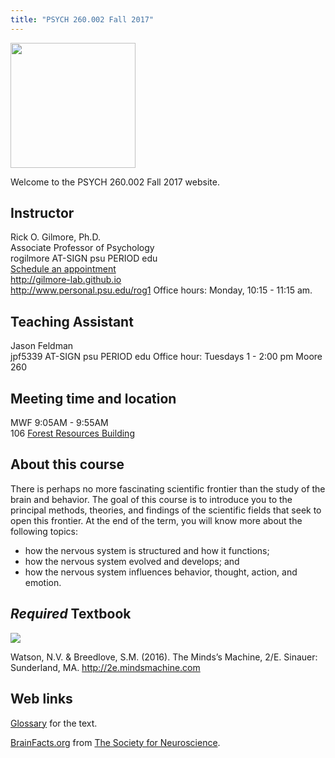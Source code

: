 ```yaml
---
title: "PSYCH 260.002 Fall 2017"
---
```


<img src ="http://www.wayofcats.com/blog/wp-content/uploads/2010/08/catbrainmap.gif" height=200px>

Welcome to the PSYCH 260.002 Fall 2017 website.

## Instructor

Rick O. Gilmore, Ph.D.</br>
Associate Professor of Psychology</br>
rogilmore AT-SIGN psu PERIOD edu</br>
[Schedule an appointment](http://doodle.com/rickgilmore)</br>
[http://gilmore-lab.github.io](http://gilmore-lab.github.io)</br>
[http://www.personal.psu.edu/rog1](http://www.personal.psu.edu/rog1)
Office hours: Monday, 10:15 - 11:15 am.

## Teaching Assistant

Jason Feldman</br>
jpf5339 AT-SIGN psu PERIOD edu
Office hour: Tuesdays 1 - 2:00 pm
Moore 260 

## Meeting time and location

MWF 9:05AM - 9:55AM</br>
106 [Forest Resources Building](http://www.psumap.com/#Forest%20Resources%20Building)

## About this course

There is perhaps no more fascinating scientific frontier than the study of the brain and behavior. The goal of this course is to introduce you to the principal methods, theories, and findings of the scientific fields that seek to open this frontier. At the end of the term, you will know more about the following topics:

- how the nervous system is structured and how it functions;
- how the nervous system evolved and develops; and
- how the nervous system influences behavior, thought, action, and emotion.

## *Required* Textbook

<img src="http://www.sinauer.com/media/catalog/product/cache/1/image/234x/17f82f742ffe127f42dca9de82fb58b1/t/h/themindsmachine2_3.png">

Watson, N.V. & Breedlove, S.M. (2016). The Minds's Machine, 2/E. Sinauer: Sunderland, MA. <http://2e.mindsmachine.com>

## Web links

[Glossary](http://2e.mindsmachine.com/glossary.html) for the text.

[BrainFacts.org](http://www.brainfacts.org) from [The Society for Neuroscience](http://sfn.org).